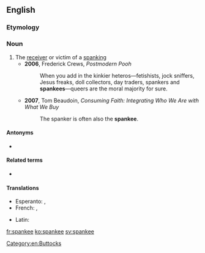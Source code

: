 ==English==

===Etymology===
{{suffix|spank|ee|lang=en}}

===Noun===
{{en-noun}}

# The [[receiver]] or victim of a [[spanking]]
#* '''2006''', Frederick Crews, ''Postmodern Pooh''
#*: When you add in the kinkier heteros—fetishists, jock sniffers, Jesus freaks, doll collectors, day traders, spankers and '''spankees'''—queers are the moral majority for sure.
#* '''2007''', Tom Beaudoin, ''Consuming Faith: Integrating Who We Are with What We Buy‎''
#*: The spanker is often also the '''spankee'''.

====Antonyms====
* {{l|en|unspanked}}

====Related terms====
* {{l|en|spanker}}

====Translations====
{{trans-top|receiver of a spanking}}
* Esperanto: {{t|eo|pugfrapadato}}, {{t|eo|pugfrapadatino}}
* French: {{t+|fr|fessé|m}}, {{t+|fr|fessée|f}}
{{trans-mid}}
* Latin: {{t|la|culatus|m}}
{{trans-bottom}}

[[Category:en:Buttocks]]

[[fr:spankee]]
[[ko:spankee]]
[[sv:spankee]]